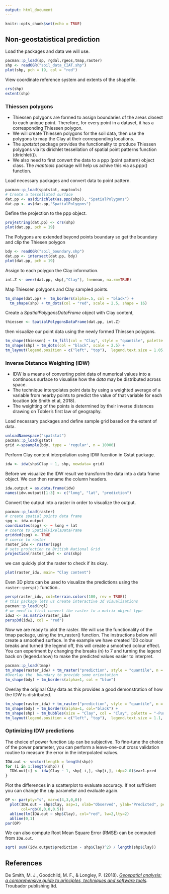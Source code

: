 ```yaml
---
output: html_document
---
```


```r
knitr::opts_chunk$set(echo = TRUE)
```


## Non-geostatistical prediction

Load the packages and data we will use.

```r
pacman::p_load(sp, rgdal,rgeos,tmap,raster) 
shp <- readOGR("soil_data_CIAT.shp")
plot(shp, pch = 19, col = "red")
```

View coordinate reference system and extents of the shapefile.

```r
crs(shp)
extent(shp)
```


### Thiessen polygons

- Thiessen polygons are formed to assign boundaries of the areas closest to each unique point. Therefore, for every point in a dataset, it has a corresponding Thiessen polygon.
- We will create Thiessen polygons for the soil data, then use the polygons to map the Clay at their corresponding locations. 
- The *spatstat* package provides the functionality to produce Thiessen polygons via its dirichlet tessellation of spatial point patterns function (dirichlet()). 
- We also need to first convert the data to a ppp (point pattern) object class. The *maptools* package will help us achive this via  as.ppp() function.

Load necessary packages and convert data to point pattern.

```r
pacman::p_load(spatstat, maptools) 
# Create a tessellated surface
dat.pp <- as(dirichlet(as.ppp(shp)), "SpatialPolygons")
dat.pp <- as(dat.pp,"SpatialPolygons")

```

Define the projection to the ppp object.

```r
proj4string(dat.pp) <- crs(shp)
plot(dat.pp, pch = 19)
```

The Polygons are extended beyond points boundary so get the boundary and clip the Thiesen polygon

```r
bdy <- readOGR("soil_boundary.shp")
dat.pp <- intersect(dat.pp, bdy)
plot(dat.pp, pch = 19)

```


Assign to each polygon the Clay information.

```r
int.Z <- over(dat.pp, shp[,"Clay"], fn=mean, na.rm=TRUE) 

```

Map Thiessen polygons and Clay sampled points.

```r
tm_shape(dat.pp) +  tm_borders(alpha=.5, col = "black") +
  tm_shape(shp) + tm_dots(col = "red", scale = 2.5, shape = 16)

```

Create a *SpatialPolygonsDataFrame* object with Clay content,

```r
thiessen <- SpatialPolygonsDataFrame(dat.pp, int.Z)
```


then visualize our point data using the newly formed Thiessen polygons.

```r
tm_shape(thiessen) + tm_fill(col = "Clay", style = "quantile", palette = "Reds", title = "Clay content") + tm_borders(alpha=.3, col = "black") +
tm_shape(shp) + tm_dots(col = "black", scale = 2.5) +
tm_layout(legend.position = c("left", "top"),  legend.text.size = 1.05, legend.title.size = 1.2, frame = FALSE)

```


### Inverse Distance Weighting (IDW)

- IDW is a means of converting point data of numerical values into a continuous surface to visualise how the *data* may be distributed across space. 
- The technique interpolates point data by using a weighted average of a variable from nearby points to predict the value of that variable for each location (de Smith et al, 2018). 
- The weighting of the points is determined by their inverse distances drawing on Tobler's first law of geography.

Load necessary packages and define sample grid based on the extent of data.

```r
unloadNamespace("spatstat")
pacman::p_load(gstat) 
grid <-spsample(bdy, type = 'regular', n = 10000)
```

Perform Clay content interpolation using IDW fucntion in Gstat package.

```r
idw <- idw(shp$Clay ~ 1, shp, newdata= grid)
```


Before we visualize the IDW result we transform the data into a data frame object. We can then rename the column headers.

```r
idw.output = as.data.frame(idw)
names(idw.output)[1:3] <- c("long", "lat", "prediction")
```


Convert the output into a raster in order to visualize the output. 

```r
pacman::p_load(raster) 
# create spatial points data frame
spg <- idw.output
coordinates(spg) <- ~ long + lat
# coerce to SpatialPixelsDataFrame
gridded(spg) <- TRUE
# coerce to raster
raster_idw <- raster(spg)
# sets projection to British National Grid
projection(raster_idw) <- crs(shp)
```

we can quickly plot the raster to check if its okay.

```r
plot(raster_idw, main= "Clay content")
```

Even 3D plots can be used to visualize the predictions using the `raster::persp()` function..

```r
persp(raster_idw, col=terrain.colors(100, rev = TRUE))
# this package lets us create interactive 3d visualisations
pacman::p_load(rgl) 
# we need to first convert the raster to a matrix object type
idw2 <- as.matrix(raster_idw)
persp3d(idw2, col = "red")
```

Now we are ready to plot the raster. We will use the functionality of the tmap package, using the tm_raster() function. The instructions below will create a smoothed surface. In the example we have created 100 colour breaks and turned the legend off, this will create a smoothed colour effect. You can experiment by changing the breaks (n) to 7 and turning the legend back on (legend.show) to make the predicted values easier to interpret.


```r
pacman::p_load(tmap) 
tm_shape(raster_idw) + tm_raster("prediction", style = "quantile", n = 100, palette = "Reds", legend.show = FALSE) +
#Overlay the  boundary to provide some orientation
tm_shape(bdy) + tm_borders(alpha=1, col = "blue")
```


Overlay the original Clay data as this provides a good demonstration of how the IDW is distributed. 

```r
tm_shape(raster_idw) + tm_raster("prediction", style = "quantile", n = 100, palette = "-Reds",legend.show = FALSE) +
tm_shape(bdy) + tm_borders(alpha=1, col="black") + 
tm_shape(shp) + tm_bubbles(size = "Clay", col = "Clay", palette = "-Purples", contrast=1, style = "quantile", legend.size.show = FALSE, title.col = "Clay") +
tm_layout(legend.position = c("left", "top"),  legend.text.size = 1.1, legend.title.size = 1.4, frame = FALSE, legend.bg.color = "white", legend.bg.alpha = 0.5)

```



### Optimizing IDW predictions

The choice of power function `idp` can be subjective. To fine-tune the choice of the power parameter, you can perform a leave-one-out cross validation routine to measure the error in the interpolated values.

```r
IDW.out <- vector(length = length(shp))
for (i in 1:length(shp)) {
  IDW.out[i] <- idw(Clay ~ 1, shp[-i,], shp[i,], idp=2.0)$var1.pred
}

```

Plot the differences in a scatterplot to evaluate accuracy. If not sufficient you can change the `idp` parameter and evaluate again.

```r
OP <- par(pty="s", mar=c(4,3,0,0))
  plot(IDW.out ~ shp$Clay, asp=1, xlab="Observed", ylab="Predicted", pch=16,
       col=rgb(0,0,0,0.5))
  abline(lm(IDW.out ~ shp$Clay), col="red", lw=2,lty=2)
  abline(0,1)
par(OP)

```

We can also compute Root Mean Square Error (RMSE) can be computed from `IDW.out`.

```r
sqrt( sum((idw.output$prediction - shp$Clay)^2) / length(shp$Clay))

```
## References

De Smith, M. J., Goodchild, M. F., & Longley, P. (2018). [*Geospatial analysis: a comprehensive guide to principles, techniques and software tools*](https://www.spatialanalysisonline.com/HTML/index.html). Troubador publishing ltd.

